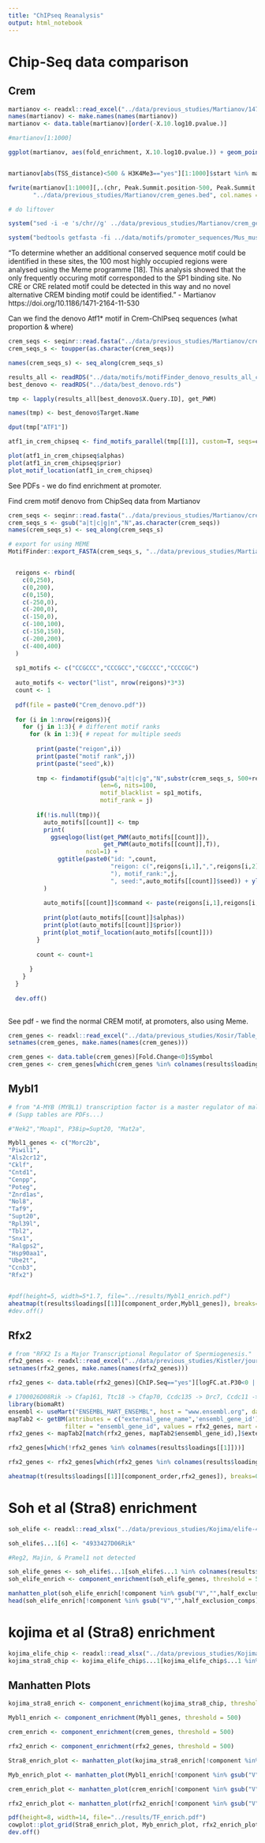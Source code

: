 ```yaml
---
title: "ChIPseq Reanalysis"
output: html_notebook
---
```


# Chip-Seq data comparison

## Crem


```r
martianov <- readxl::read_excel("../data/previous_studies/Martianov/1471-2164-11-530-S3.XLS")
names(martianov) <- make.names(names(martianov))
martianov <- data.table(martianov)[order(-X.10.log10.pvalue.)]

#martianov[1:1000]

ggplot(martianov, aes(fold_enrichment, X.10.log10.pvalue.)) + geom_point(size=0.1)


martianov[abs(TSS_distance)<500 & H3K4Me3=="yes"][1:1000]$start %in% martianov[1:1000]$start

fwrite(martianov[1:1000][,.(chr, Peak.Summit.position-500, Peak.Summit.position+500)],
       "../data/previous_studies/Martianov/crem_genes.bed", col.names = FALSE, sep = "\t")

# do liftover

system("sed -i -e 's/chr//g' ../data/previous_studies/Martianov/crem_genes_mg38.bed")

system("bedtools getfasta -fi ../data/motifs/promoter_sequences/Mus_musculus.GRCm38.dna_sm.primary_assembly.fa -bed ../data/previous_studies/Martianov/crem_genes_mg38.bed > ../data/previous_studies/Martianov/crem_sequences.fasta")

```

"To determine whether an additional conserved sequence motif could be identified in these sites, the 100 most highly occupied regions were analysed using the Meme programme [18]. This analysis showed that the only frequently occuring motif corresponded to the SP1 binding site. No CRE or CRE related motif could be detected in this way and no novel alternative CREM binding motif could be identified." - Martianov https://doi.org/10.1186/1471-2164-11-530

Can we find the denovo Atf1* motif in Crem-ChIPseq sequences (what proportion & where)

```r

crem_seqs <- seqinr::read.fasta("../data/previous_studies/Martianov/crem_sequences.fasta", forceDNAtolower = FALSE, as.string = TRUE)
crem_seqs_s <- toupper(as.character(crem_seqs))

names(crem_seqs_s) <- seq_along(crem_seqs_s)

results_all <- readRDS("../data/motifs/motifFinder_denovo_results_all_clean.rds")
best_denovo <- readRDS("../data/best_denovo.rds")

tmp <- lapply(results_all[best_denovo$X.Query.ID], get_PWM)

names(tmp) <- best_denovo$Target.Name

dput(tmp["ATF1"])

atf1_in_crem_chipseq <- find_motifs_parallel(tmp[[1]], custom=T, seqs=crem_seqs_s)

plot(atf1_in_crem_chipseq$alphas)
plot(atf1_in_crem_chipseq$prior)
plot_motif_location(atf1_in_crem_chipseq)

```

See PDFs - we do find enrichment at promoter.

Find crem motif denovo from ChipSeq data from Martianov

```r
crem_seqs <- seqinr::read.fasta("../data/previous_studies/Martianov/crem_sequences.fasta", forceDNAtolower = FALSE, as.string = TRUE)
crem_seqs_s <- gsub("a|t|c|g|n","N",as.character(crem_seqs))
names(crem_seqs_s) <- seq_along(crem_seqs_s)

# export for using MEME
MotifFinder::export_FASTA(crem_seqs_s, "../data/previous_studies/Martianov/crem_sequences_masked.fasta")


  reigons <- rbind(
    c(0,250),
    c(0,200),
    c(0,150),
    c(-250,0),
    c(-200,0),
    c(-150,0),
    c(-100,100),
    c(-150,150),
    c(-200,200),
    c(-400,400)
  )
  
  sp1_motifs <- c("CCGCCC","CCCGCC","CGCCCC","CCCCGC")
  
  auto_motifs <- vector("list", nrow(reigons)*3*3)
  count <- 1
  
  pdf(file = paste0("Crem_denovo.pdf"))
  
  for (i in 1:nrow(reigons)){
    for (j in 1:3){ # different motif ranks
      for (k in 1:3){ # repeat for multiple seeds
        
        print(paste("reigon",i))
        print(paste("motif rank",j))
        print(paste("seed",k))
        
        tmp <- findamotif(gsub("a|t|c|g","N",substr(crem_seqs_s, 500+reigons[i,1], 500+reigons[i,2])),
                          len=6, nits=100,
                          motif_blacklist = sp1_motifs,
                          motif_rank = j)
        
        if(!is.null(tmp)){
          auto_motifs[[count]] <- tmp
          print(
            ggseqlogo(list(get_PWM(auto_motifs[[count]]),
                           get_PWM(auto_motifs[[count]],T)),
                      ncol=1) +
              ggtitle(paste0("id: ",count,
                             "reigon: c(",reigons[i,1],",",reigons[i,2],
                             "), motif_rank:",j,
                             ", seed:",auto_motifs[[count]]$seed)) + ylim(0,2)
          )
          
          auto_motifs[[count]]$command <- paste(reigons[i,1],reigons[i,2],j,k,sep = ",")
          
          print(plot(auto_motifs[[count]]$alphas))
          print(plot(auto_motifs[[count]]$prior))
          print(plot_motif_location(auto_motifs[[count]]))
        }
        
        count <- count+1
        
      }
    }
  }
  
  dev.off()
  
```

See pdf - we find the normal CREM motif, at promoters, also using Meme.



```r
crem_genes <- readxl::read_excel("../data/previous_studies/Kosir/Table_S4.xls", skip=2)
setnames(crem_genes, make.names(names(crem_genes)))

crem_genes <- data.table(crem_genes)[Fold.Change<0]$Symbol
crem_genes <- crem_genes[which(crem_genes %in% colnames(results$loadings[[1]]))]
```

## Mybl1

```r
# from "A-MYB (MYBL1) transcription factor is a master regulator of male meiosis"
# (Supp tables are PDFs...)

#"Nek2","Moap1", P38ip=Supt20, "Mat2a",

Mybl1_genes <- c("Morc2b",
"Piwil1",
"Als2cr12",
"Cklf",
"Cntd1",
"Cenpp",
"Poteg",
"Znrd1as",
"Nol8",
"Taf9",
"Supt20",
"Rpl39l",
"Tbl2",
"Snx1",
"Ralgps2",
"Hsp90aa1",
"Ube2t",
"Ccnb3",
"Rfx2")


#pdf(height=5, width=5*1.7, file="../results/Mybl1_enrich.pdf")
aheatmap(t(results$loadings[[1]][component_order,Mybl1_genes]), breaks=0, Colv = NA, cexRow = 0.7, layout = "_*", main="Gene loadings by component of predicted direct targets of MYBL1")
#dev.off()


```


## Rfx2

```r
# from "RFX2 Is a Major Transcriptional Regulator of Spermiogenesis."
rfx2_genes <- readxl::read_excel("../data/previous_studies/Kistler/journal.pgen.1005368.s011.XLSX", skip=2)
setnames(rfx2_genes, make.names(names(rfx2_genes)))

rfx2_genes <- data.table(rfx2_genes)[ChIP.Seq=="yes"][logFC.at.P30<0 | logFC.at.P21<0]$Ensembl.ID

# 1700026D08Rik -> Cfap161, Ttc18 -> Cfap70, Ccdc135 -> Drc7, Ccdc11 -> Cfap53, 9330101J02Rik -> Cfap46, Adck4 -> Coq8b
library(biomaRt)
ensembl <- useMart("ENSEMBL_MART_ENSEMBL", host = "www.ensembl.org", dataset = "mmusculus_gene_ensembl")
mapTab2 <- getBM(attributes = c("external_gene_name",'ensembl_gene_id'),
				filter = "ensembl_gene_id", values = rfx2_genes, mart = ensembl, uniqueRows=TRUE)
rfx2_genes <- mapTab2[match(rfx2_genes, mapTab2$ensembl_gene_id),]$external_gene_name

rfx2_genes[which(!rfx2_genes %in% colnames(results$loadings[[1]]))]

rfx2_genes <- rfx2_genes[which(rfx2_genes %in% colnames(results$loadings[[1]]))]

aheatmap(t(results$loadings[[1]][component_order,rfx2_genes]), breaks=0, Colv = NA, cexRow = 0.7, layout = "_*", main="Gene loadings by component of genes downregulated \n in Rfx2 KO & Bound by Rfx2 in ChIPseq", scale="row")

```

# Soh et al (Stra8) enrichment

```r
soh_elife <- readxl::read_xlsx("../data/previous_studies/Kojima/elife-43738-supp3-v1.xlsx", skip = 3)

soh_elife$...1[6] <- "4933427D06Rik"

#Reg2, Majin, & Pramel1 not detected

soh_elife_genes <- soh_elife$...1[soh_elife$...1 %in% colnames(results$loadings[[1]])]
soh_elife_enrich <- component_enrichment(soh_elife_genes, threshold = 500)

manhatten_plot(soh_elife_enrich[!component %in% gsub("V","",half_exclusion_comps)])
head(soh_elife_enrich[!component %in% gsub("V","",half_exclusion_comps)][order(p.value)])
```

# kojima et al (Stra8) enrichment

```r
kojima_elife_chip <- readxl::read_xlsx("../data/previous_studies/Kojima/elife-43738-supp1-v1.xlsx", sheet = "STRA8-activated", col_names = F)
kojima_stra8_chip <- kojima_elife_chip$...1[kojima_elife_chip$...1 %in% colnames(results$loadings[[1]])]
```

## Manhatten Plots

```r

kojima_stra8_enrich <- component_enrichment(kojima_stra8_chip, threshold = 500)

Mybl1_enrich <- component_enrichment(Mybl1_genes, threshold = 500)

crem_enrich <- component_enrichment(crem_genes, threshold = 500)

rfx2_enrich <- component_enrichment(rfx2_genes, threshold = 500)

Stra8_enrich_plot <- manhatten_plot(kojima_stra8_enrich[!component %in% gsub("V","",half_exclusion_comps)], topn=2, legend_position=c(0.2,0.6), repel_force = 10) + ggtitle("Enrichment of genes bounds by Stra8 in ChIPseq and upregulated")

Myb_enrich_plot <- manhatten_plot(Mybl1_enrich[!component %in% gsub("V","",half_exclusion_comps)], topn=3, legend_position=c(0.2,0.6), repel_force = 10) + ggtitle("Enrichment of predicted direct targets of MYBL1")

crem_enrich_plot <- manhatten_plot(crem_enrich[!component %in% gsub("V","",half_exclusion_comps)], topn=4, legend_position=c(0.2,0.6), repel_force = 150) + ggtitle("Enrichment of genes downregulated in Crem KO & Bound by Crem in ChIPseq")

rfx2_enrich_plot <- manhatten_plot(rfx2_enrich[!component %in% gsub("V","",half_exclusion_comps)], topn=4, legend_position=c(0.2,0.6), repel_force = 20) + ggtitle("Enrichment of genes downregulated in Rfx2 KO & Bound by Rfx2 in ChIPseq")

pdf(height=8, width=14, file="../results/TF_enrich.pdf")
cowplot::plot_grid(Stra8_enrich_plot, Myb_enrich_plot, rfx2_enrich_plot, crem_enrich_plot, nrow = 2, labels = "AUTO")
dev.off()

```


